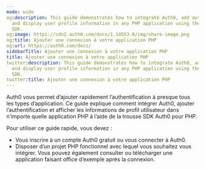 ```yaml
---
mode: wide
og:description: This guide demonstrates how to integrate Auth0, add authentication,
  and display user profile information in any PHP application using the Auth0 PHP
  SDK.
og:image: https://cdn2.auth0.com/docs/1.14553.0/img/share-image.png
og:title: Ajouter une connexion à votre application PHP
og:url: https://auth0.com/docs/
sidebarTitle: Ajouter une connexion à votre application PHP
title: Ajouter une connexion à votre application PHP
twitter:description: This guide demonstrates how to integrate Auth0, add authentication,
  and display user profile information in any PHP application using the Auth0 PHP
  SDK.
twitter:title: Ajouter une connexion à votre application PHP
---
```


Auth0 vous permet d’ajouter rapidement l’authentification à presque tous les types d’application. Ce guide explique comment intégrer Auth0, ajouter l’authentification et afficher les informations de profil utilisateur dans n’importe quelle application PHP à l’aide de la trousse SDK Auth0 pour PHP.

Pour utiliser ce guide rapide, vous devez :

* Vous inscrire à un compte Auth0 gratuit ou vous connecter à Auth0.
* Disposer d’un projet PHP fonctionnel avec lequel vous souhaitez vous intégrer. Vous pouvez également consulter ou télécharger une application faisant office d’exemple après la connexion.